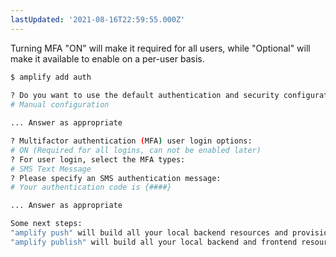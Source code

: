 ```yaml
---
lastUpdated: '2021-08-16T22:59:55.000Z'
---
```

Turning MFA "ON" will make it required for all users, while "Optional" will make it available to enable on a per-user basis.

```bash
$ amplify add auth
 
? Do you want to use the default authentication and security configuration?
# Manual configuration

... Answer as appropriate

? Multifactor authentication (MFA) user login options:
# ON (Required for all logins, can not be enabled later)
? For user login, select the MFA types:
# SMS Text Message
? Please specify an SMS authentication message:
# Your authentication code is {####}

... Answer as appropriate

Some next steps:
"amplify push" will build all your local backend resources and provision it in the cloud
"amplify publish" will build all your local backend and frontend resources (if you have hosting category added) and provision it in the cloud
```
